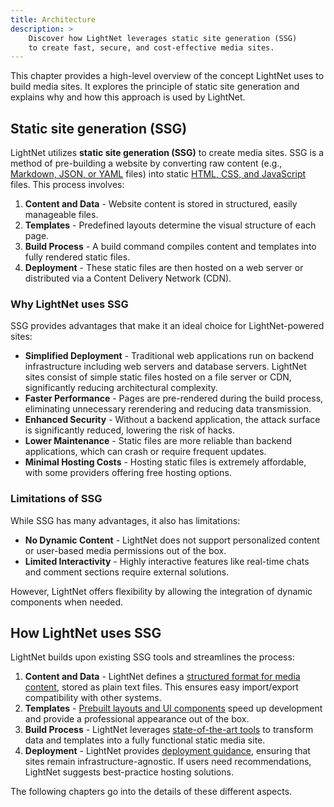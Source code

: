 ```yaml
---
title: Architecture
description: > 
    Discover how LightNet leverages static site generation (SSG) 
    to create fast, secure, and cost-effective media sites.
---
```


This chapter provides a high-level overview of the concept LightNet uses to build media sites. 
It explores the principle of static site generation and explains why and how this approach is used by LightNet.

## Static site generation (SSG)

LightNet utilizes **static site generation (SSG)** to create media sites. 
SSG is a method of pre-building a website by converting raw content (e.g., [Markdown, JSON, or YAML](/start-here/essential-skills) files) 
into static [HTML, CSS, and JavaScript](/start-here/essential-skills) files. 
This process involves:

1. **Content and Data** - Website content is stored in structured, easily manageable files.
2. **Templates** - Predefined layouts determine the visual structure of each page.
3. **Build Process** - A build command compiles content and templates into fully rendered static files.
4. **Deployment** - These static files are then hosted on a web server or distributed via a Content Delivery Network (CDN).

### Why LightNet uses SSG

SSG provides advantages that make it an ideal choice for LightNet-powered sites:

- **Simplified Deployment** - Traditional web applications run on backend infrastructure including web servers and database servers. 
    LightNet sites consist of simple static files hosted on a file server or CDN, significantly reducing architectural complexity.
- **Faster Performance** - Pages are pre-rendered during the build process, eliminating unnecessary rerendering and reducing 
    data transmission.
- **Enhanced Security** - Without a backend application, the attack surface is significantly reduced, lowering the risk of hacks.
- **Lower Maintenance** - Static files are more reliable than backend applications, which can crash or require frequent updates.
- **Minimal Hosting Costs** - Hosting static files is extremely affordable, with some providers offering free hosting options.

### Limitations of SSG

While SSG has many advantages, it also has limitations:

- **No Dynamic Content** - LightNet does not support personalized content or user-based media permissions out of the box.
- **Limited Interactivity** - Highly interactive features like real-time chats and comment sections require external solutions.

However, LightNet offers flexibility by allowing the integration of dynamic components when needed.

## How LightNet uses SSG

LightNet builds upon existing SSG tools and streamlines the process:

1. **Content and Data** - LightNet defines a [structured format for media content](/content/fundamentals), stored as plain text files. 
    This ensures easy import/export compatibility with other systems.
2. **Templates** - [Prebuilt layouts and UI components](/build/pages/fundamentals) speed up development and provide a professional appearance out of the box.
3. **Build Process** - LightNet leverages [state-of-the-art tools](/build/astro) to transform data and templates into a fully functional static 
    media site.
4. **Deployment** - LightNet provides [deployment guidance](/deploy/hosting), ensuring that sites remain infrastructure-agnostic. If users need 
    recommendations, LightNet suggests best-practice hosting solutions.

The following chapters go into the details of these different aspects.
